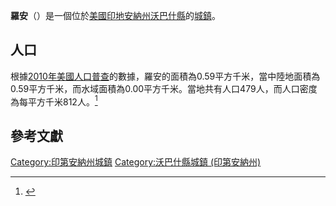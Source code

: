 {{noteTA
|G1=USState
|G2=地名
|G3=Unit
}}
{{Infobox settlement
|name            = 羅安
|native_name = Roann
|settlement_type          = [[鎮|城鎮]]
|image_skyline            = Roann, Indiana.jpg
|imagesize                = 250px
|image_map                = Wabash County Indiana Incorporated and Unincorporated areas Roann Highlighted 1864998.svg
|mapsize                  = 250px
|subdivision_type         = [[世界政區索引|國家]]
|subdivision_type1        = [[美国州份|州份]]
|subdivision_type2        = [[印地安納州行政區劃|縣]]
|subdivision_name         = [[美国|美国]]
|subdivision_name1        = [[印地安納州|印地安納州]]
|subdivision_name2        = [[沃巴什縣_(印地安納州)|沃巴什縣]]
|elevation_ft             = 755
|elevation_m              = 230
|timezone                 = [[北美东部时区|EST]]
|area_total_km2           = 0.59
|area_land_km2            = 0.59
|area_water_km2           = 0.00
|area_total_sq_mi         = 
|area_land_sq_mi          = 
|area_water_sq_mi         = 
|population_as_of         = [[2010年美國人口普查|2010]]
|population_footnotes     = 
|population_total         = 479
|population_density_km2   = auto
|population_density_sq_mi = auto
|utc_offset               = -5
|coordinates              = {{coord|40|54|40|N|85|55|25|W|display=inline,title}}
| coor_pinpoint           = 
| coordinates_footnotes   = 
|timezone_DST             = EDT
|utc_offset_DST           = -4
|postal_code_type         = [[美國郵區編號|郵區編號]]
|postal_code              = 46974
|area_code                = [[北美電話區號765|765]]
|blank_name = [[地名信息系统|GNIS ID]]
|blank_info = 442128<ref name="GNIS">{{cite gnis|442128|Roann}}</ref>
}}
'''羅安'''（{{lang-en|Roann}}）是一個位於[[美國|美國]][[印地安納州|印地安納州]][[沃巴什縣_(印地安納州)|沃巴什縣]]的[[鎮|城鎮]]。

== 人口 ==
根據[[2010年美國人口普查|2010年美國人口普查]]的數據，羅安的面積為0.59平方千米，當中陸地面積為0.59平方千米，而水域面積為0.00平方千米。當地共有人口479人，而人口密度為每平方千米812人。<ref name="GR8">{{cite web|url=http://factfinder2.census.gov|publisher=[[美国人口调查局|美国人口调查局]]|accessdate=2011-05-14|title=American FactFinder|archive-date=2013-09-11|archive-url=https://web.archive.org/web/20130911234518/http://factfinder2.census.gov/|dead-url=no}}</ref>

== 參考文獻 ==
{{reflist}}

{{沃巴什縣 (印地安納州)}}
{{Authority control}}

{{DEFAULTSORT:Roann, Indiana}}
[[Category:印第安納州城鎮|Category:印第安納州城鎮]]
[[Category:沃巴什縣城鎮_(印第安納州)|Category:沃巴什縣城鎮 (印第安納州)]]

{{Indiana-geo-stub}}